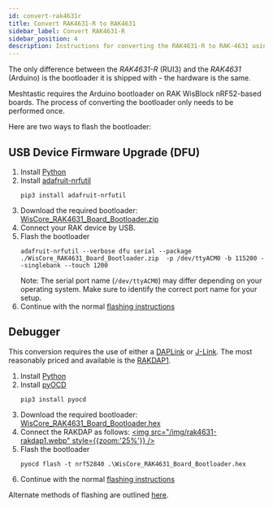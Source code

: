 ```yaml
---
id: convert-rak4631r
title: Convert RAK4631-R to RAK4631
sidebar_label: Convert RAK4631-R
sidebar_position: 4
description: Instructions for converting the RAK4631-R to RAK-4631 using Python and adafruit-nrfutil.
---
```


The only difference between the _RAK4631-R_ (RUI3) and the _RAK4631_ (Arduino) is the bootloader it is shipped with - the hardware is the same.

Meshtastic requires the Arduino bootloader on RAK WisBlock nRF52-based boards. The process of converting the bootloader only needs to be performed once.

Here are two ways to flash the bootloader:

## USB Device Firmware Upgrade (DFU)

1. Install [Python](https://www.python.org/downloads/)
2. Install [adafruit-nrfutil](https://github.com/adafruit/Adafruit_nRF52_nrfutil)
   ```shell
   pip3 install adafruit-nrfutil
   ```
3. Download the required bootloader: [WisCore_RAK4631_Board_Bootloader.zip](https://github.com/RAKWireless/WisBlock/releases/download/0.4.2/WisCore_RAK4631_Board_Bootloader.zip)
4. Connect your RAK device by USB.
5. Flash the bootloader
   ```shell
   adafruit-nrfutil --verbose dfu serial --package ./WisCore_RAK4631_Board_Bootloader.zip  -p /dev/ttyACM0 -b 115200 --singlebank --touch 1200
   ```
   Note: The serial port name (`/dev/ttyACM0`) may differ depending on your operating system. Make sure to identify the correct port name for your setup.
6. Continue with the normal [flashing instructions](/docs/support-troubleshooting/flashing-firmware/nrf52/drag-n-drop)

## Debugger

This conversion requires the use of either a [DAPLink](https://daplink.io/) or [J-Link](https://www.segger.com/products/debug-probes/j-link/). The most reasonably priced and available is the [RAKDAP1](https://store.rakwireless.com/products/daplink-tool).

1. Install [Python](https://www.python.org/downloads/)
2. Install [pyOCD](https://pyocd.io/)
   ```shell
   pip3 install pyocd
   ```
3. Download the required bootloader: [WisCore_RAK4631_Board_Bootloader.hex](https://github.com/RAKWireless/WisBlock/releases/download/0.4.2/WisCore_RAK4631_Board_Bootloader.hex)
4. Connect the RAKDAP as follows:
   [<img src="/img/rak4631-rakdap1.webp" style={{zoom:'25%'}} />](/img/rak4631-rakdap1.webp)
5. Flash the bootloader
   ```shell
   pyocd flash -t nrf52840 .\WisCore_RAK4631_Board_Bootloader.hex
   ```
6. Continue with the normal [flashing instructions](/docs/support-troubleshooting/flashing-firmware/nrf52/drag-n-drop)

Alternate methods of flashing are outlined [here](https://github.com/RAKWireless/WisBlock/tree/master/bootloader/RAK4630).
